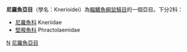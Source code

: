 {{Automatic taxobox
| taxon = Knerioidei
| fossil_range = {{Fossil range|始新世|现代}}
| image = 
| image_caption = 
| authority = 
| subdivision_ranks = [[科|科]]
| subdivision =
*見內文
}}

'''尼羅魚亞目'''（學名：Knerioidei）為[[輻鰭魚綱|輻鰭魚綱]][[鼠鱚目|鼠鱚目]]的一個亞目。下分2科：
*[[尼羅魚科|尼羅魚科]] Kneriidae
*[[堅喉魚科|堅喉魚科]] Phractolaemidae

{{Taxonbar|from=Q11041371}}

[[Category:鼠鱚目|N]]
[[Category:尼羅魚亞目|]]